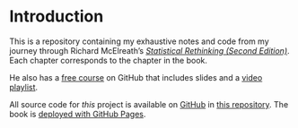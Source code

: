 # Introduction {.unnumbered}

This is a repository containing my exhaustive notes and code from my journey through Richard McElreath's [_Statistical Rethinking (Second Edition)_](https://xcelab.net/rm/). Each chapter corresponds to the chapter in the book. 

He also has a [free course](https://github.com/rmcelreath/stat_rethinking_2024) on GitHub that includes slides and a [video playlist](https://www.youtube.com/watch?v=FdnMWdICdRs&list=PLDcUM9US4XdPz-KxHM4XHt7uUVGWWVSus).

All source code for _this_ project is available on [GitHub](github.com) in [this repository](https://github.com/zajichek/statistical_rethinking). The book is [deployed with GitHub Pages](https://quarto.org/docs/publishing/github-pages.html).